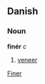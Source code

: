 ==Danish==
===Noun===
'''finér''' ''c''

# [[veneer]]

[[Category:Danish words spelled with accents|Finer]]